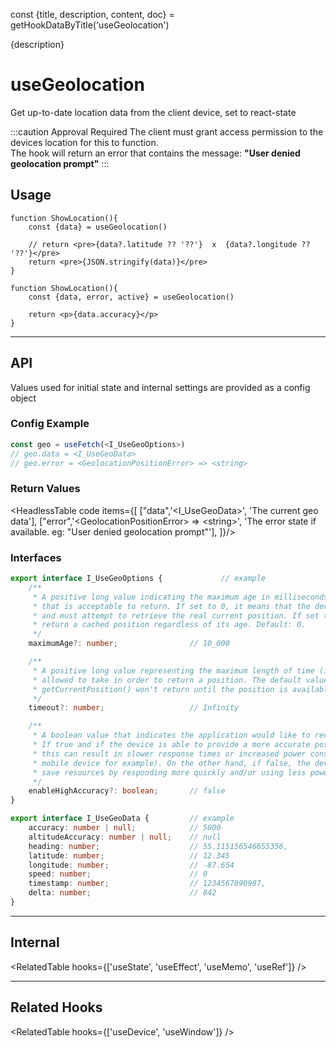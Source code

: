 const {title, description, content, doc} = getHookDataByTitle('useGeolocation')

<head>
  <title>{title}</title>
  <meta name="description" content={description} />
</head>

<MainText>
{description}
</MainText>

<MainText>
<h1>useGeolocation</h1>
Get up-to-date location data from the client device, set to react-state
</MainText>




:::caution Approval Required
The client must grant access permission to the devices location for this to function.  
The hook will return an error that contains the message: **"User denied geolocation prompt"**
:::










## Usage

<Tabs>
<TabItem value='simple' label='Simple'>

```tsx live
function ShowLocation(){
    const {data} = useGeolocation()

    // return <pre>{data?.latitude ?? '??'}  x  {data?.longitude ?? '??'}</pre>
    return <pre>{JSON.stringify(data)}</pre>
}
```

</TabItem>


<TabItem value='Advanced' label='Advanced'>

```tsx live
function ShowLocation(){
    const {data, error, active} = useGeolocation()

    return <p>{data.accuracy}</p>
}
```

</TabItem>

</Tabs>








<!--=========================================================================-->

<hr />

## API 
 
Values used for initial state and internal settings are provided as a config
object 
           
### Config Example

```ts
const geo = useFetch(<I_UseGeoOptions>)
// geo.data = <I_UseGeoData>
// geo.error = <GeolocationPositionError> => <string>
```


### Return Values

<HeadlessTable code items={[
    ["data",'&lt;I_UseGeoData>', 'The current geo data'],
    ["error",'&lt;GeolocationPositionError>&nbsp;=>&nbsp;&lt;string>', 'The error state if available. eg: "User denied geolocation prompt"'],
]}/>

### Interfaces
```ts
export interface I_UseGeoOptions {             // example
    /** 
     * A positive long value indicating the maximum age in milliseconds of a possible cached position 
     * that is acceptable to return. If set to 0, it means that the device cannot use a cached position 
     * and must attempt to retrieve the real current position. If set to Infinity the device must 
     * return a cached position regardless of its age. Default: 0.
     */
    maximumAge?: number;                // 10_000

    /**
     * A positive long value representing the maximum length of time (in milliseconds) the device is 
     * allowed to take in order to return a position. The default value is Infinity, meaning that 
     * getCurrentPosition() won't return until the position is available.
     */
    timeout?: number;                   // Infinity

    /**
     * A boolean value that indicates the application would like to receive the best possible results. 
     * If true and if the device is able to provide a more accurate position, it will do so. Note that 
     * this can result in slower response times or increased power consumption (with a GPS chip on a 
     * mobile device for example). On the other hand, if false, the device can take the liberty to 
     * save resources by responding more quickly and/or using less power. Default: false.
     */
    enableHighAccuracy?: boolean;       // false
}

export interface I_UseGeoData {         // example
    accuracy: number | null;            // 5000 
    altitudeAccuracy: number | null;    // null
    heading: number;                    // 55.115156546655356,       
    latitude: number;                   // 12.345 
    longitude: number;                  // -87.654 
    speed: number;                      // 0 
    timestamp: number;                  // 1234567890987, 
    delta: number;                      // 842 
} 
```




<!-- ignore-hook-methods -->





<!--=========================================================================-->

<hr />


## Internal

<RelatedTable hooks={['useState', 'useEffect', 'useMemo', 'useRef']} />



<!--=========================================================================-->

<hr />


## Related Hooks

<RelatedTable hooks={['useDevice', 'useWindow']} />
